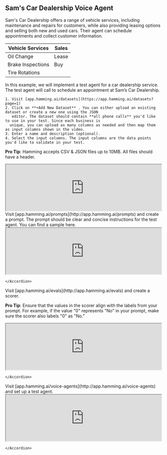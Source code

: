 ## Sam's Car Dealership Voice Agent

Sam's Car Dealership offers a range of vehicle services, including maintenance and repairs for customers, while also providing leasing options and selling both new and used cars. Their agent can schedule appointments and collect customer information.

| Vehicle Services  | Sales     | 
|------------|------------------|
| Oil Change | Lease            |
| Brake Inspections | Buy       |
| Tire Rotations |              | 


In this example, we will implement a test agent for a car dealership service. The test agent will call to schedule an appointment at Sam’s Car Dealership.


<Steps>
  <Step title="1. Create A Dataset">
    
    1. Visit [app.hamming.ai/datasets](https://app.hamming.ai/datasets?page=1)
    2. Click on **+Add New Dataset** . You can either upload an existing dataset or create a new one using the JSON 
       editor. The dataset should contain **all phone calls** you'd like to use in your test. Since each business is 
      unique, you can upload as many columns as needed and then map them as input columns shown in the video.
    3. Enter a name and description (optional).
    4. Select the input columns. The input columns are the data points you'd like to validate in your test.

<Tip>

**Pro Tip**: Hamming accepts CSV & JSON files up to 10MB. All files should have a header.


</Tip>

<iframe src="https://drive.google.com/file/d/1NgsQL6KXKV3_Dh0f2JbtdW8_9iMSNCuA/preview" width="100%" height="auto" allowfullscreen></iframe>


  </Step>


 <Step title="2. Step" >
    <Accordion title = "Create A Prompt">
    Visit [app.hamming.ai/prompts](http://app.hamming.ai/prompts) and create a prompt. 
    The prompt should be clear and concise instructions for the test agent. You can find a sample here. 
    

<iframe src="https://drive.google.com/file/d/15uCzThN6qKbA52YQ1w6qnSV7Hh_suMOo/preview" width="100%" height="auto" allowfullscreen></iframe>
 

    </Accordion>
  </Step>

<Step title="3. Step">
    <Accordion title = "Create A Scorer">
    Visit [app.hamming.ai/evals](http://app.hamming.ai/evals) and create a scorer. 

<Tip>

**Pro Tip**: Ensure that the values in the scorer align with the labels from your prompt. For example, if the value "0" represents "No" in your prompt, make sure the scorer also labels "0" as "No."

</Tip>

<iframe src="https://drive.google.com/file/d/15axxImJMGy14Yg4LaJx7pJnTv-Y50Qpd/preview" width="100%" height="auto" allowfullscreen></iframe>

    </Accordion>
  </Step>

<Step title="4. Step">
    <Accordion title = "Create A Voice Agent">
    Visit [app.hamming.ai/voice-agents](http://app.hamming.ai/voice-agents) and set up a test agent.

<iframe src="https://drive.google.com/file/d/1mz20o2lDraIasmBO0ZVU7Xzfd3ej2yDZ/preview" width="100%" height="auto" allowfullscreen></iframe>

    </Accordion>

  </Step>




</Steps>







